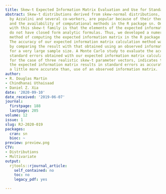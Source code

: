 ```yaml
---
title: Skew-t Expected Information Matrix Evaluation and Use for Standard Error Calculations
abstract: Skew-t distributions derived from skew-normal distributions, as developed
  by Azzalini and several co-workers, are popular because of their theoretical foundation
  and the availability of computational methods in the R package sn. One difficulty
  with this skew-t family is that the elements of the expected information matrix
  do not have closed form analytic formulas. Thus, we developed a numerical integration
  method of computing the expected information matrix in the R package skewtInfo.
  The accuracy of our expected information matrix calculation method was confirmed
  by comparing the result with that obtained using an observed information matrix
  for a very large sample size. A Monte Carlo study to evaluate the accuracy of the
  standard errors obtained with our expected information matrix calculation method,
  for the case of three realistic skew-t parameter vectors, indicates that use of
  the expected information matrix results in standard errors as accurate as, and sometimes
  a little more accurate than, use of an observed information matrix.
author:
- R. Douglas Martin
- Chindhanai Uthaisaad
- Daniel Z. Xia
date: '2020-09-10'
date_received: '2019-06-07'
journal:
  firstpage: 188
  lastpage: 205
volume: 12
issue: 1
slug: RJ-2020-019
packages:
  cran: sn
  bioc: ~
preview: preview.png
CTV:
- Distributions
- Multivariate
output:
  rjtools::rjournal_article:
    self_contained: no
    toc: no
    legacy_pdf: yes

---
```

